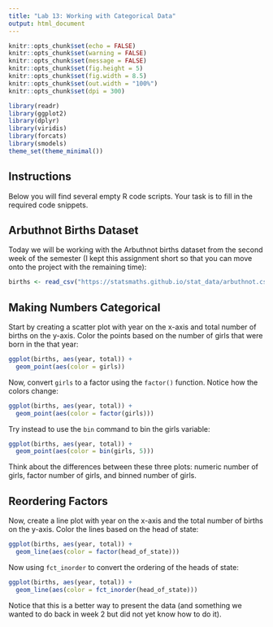 ```yaml
---
title: "Lab 13: Working with Categorical Data"
output: html_document
---
```


```r
knitr::opts_chunk$set(echo = FALSE)
knitr::opts_chunk$set(warning = FALSE)
knitr::opts_chunk$set(message = FALSE)
knitr::opts_chunk$set(fig.height = 5)
knitr::opts_chunk$set(fig.width = 8.5)
knitr::opts_chunk$set(out.width = "100%")
knitr::opts_chunk$set(dpi = 300)

library(readr)
library(ggplot2)
library(dplyr)
library(viridis)
library(forcats)
library(smodels)
theme_set(theme_minimal())
```

## Instructions

Below you will find several empty R code scripts.
Your task is to fill in the required code snippets.

## Arbuthnot Births Dataset

Today we will be working with the Arbuthnot births dataset from the second week
of the semester (I kept this assignment short so that you can move onto the
project with the remaining time):

```r
births <- read_csv("https://statsmaths.github.io/stat_data/arbuthnot.csv")
```

## Making Numbers Categorical

Start by creating a scatter plot with year on the x-axis and total number 
of births on the y-axis. Color the points based on the number of girls that
were born in the that year:

```r
ggplot(births, aes(year, total)) +
  geom_point(aes(color = girls))
```

Now, convert `girls` to a factor using the `factor()` function. Notice how
the colors change:

```r
ggplot(births, aes(year, total)) +
  geom_point(aes(color = factor(girls)))
```

Try instead to use the `bin` command to bin the girls variable:

```r
ggplot(births, aes(year, total)) +
  geom_point(aes(color = bin(girls, 5)))
```

Think about the differences between these three plots: numeric number of girls,
factor number of girls, and binned number of girls.

## Reordering Factors

Now, create a line plot with year on the x-axis and the total number of births
on the y-axis. Color the lines based on the head of state:

```r
ggplot(births, aes(year, total)) +
  geom_line(aes(color = factor(head_of_state)))
```

Now using `fct_inorder` to convert the ordering of the heads of state:

```r
ggplot(births, aes(year, total)) +
  geom_line(aes(color = fct_inorder(head_of_state)))
```

Notice that this is a better way to present the data (and something we
wanted to do back in week 2 but did not yet know how to do it).


